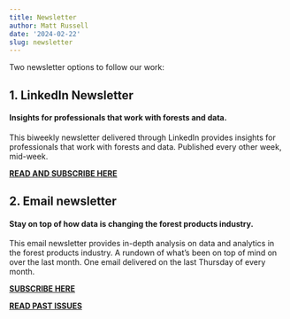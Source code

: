 ```yaml
---
title: Newsletter
author: Matt Russell
date: '2024-02-22'
slug: newsletter
---
```


Two newsletter options to follow our work:
 
## 1. LinkedIn Newsletter  

#### Insights for professionals that work with forests and data.
This biweekly newsletter delivered through LinkedIn provides insights for professionals that work with forests and data. Published every other week, mid-week.  

**[**READ AND SUBSCRIBE HERE**](https://www.linkedin.com/newsletters/trends-in-forest-analytics-6962772901330616320/)**

## 2. Email newsletter  
  
#### Stay on top of how data is changing the forest products industry.
This email newsletter provides in-depth analysis on data and analytics in the forest products industry. A rundown of what's been on top of mind on over the last month. One email delivered on the last Thursday of every month.     

**[**SUBSCRIBE HERE**](https://mailchi.mp/d96897dc0f46/arbor-analytics)** 

**[**READ PAST ISSUES**](https://us4.campaign-archive.com/home/?u=7fef5e59c1561e6fb30381b19&id=dd799e0d20)**